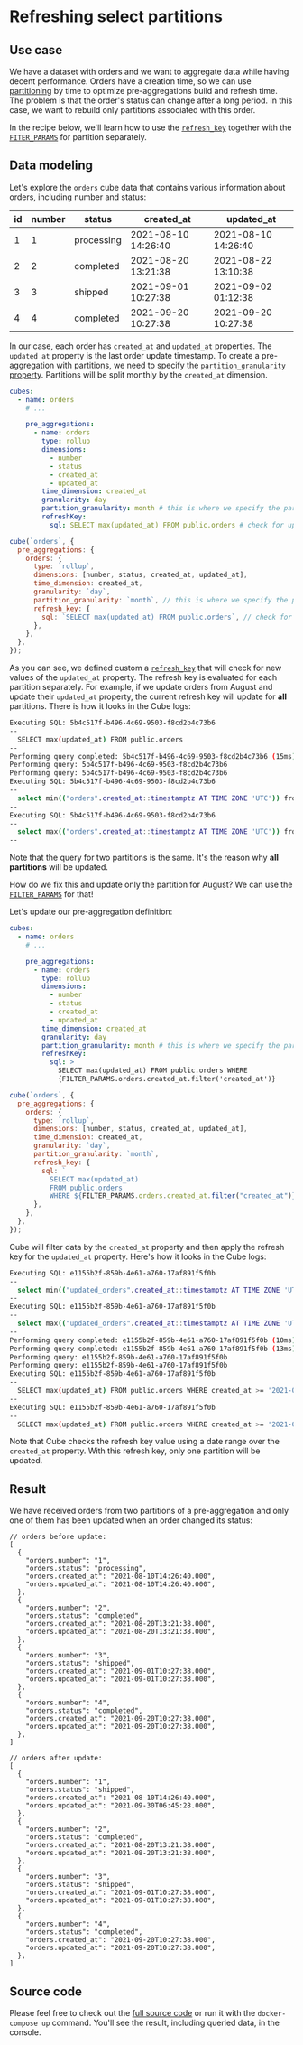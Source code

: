 # Refreshing select partitions

## Use case

We have a dataset with orders and we want to aggregate data while having decent
performance. Orders have a creation time, so we can use
[partitioning](/product/caching/using-pre-aggregations#partitioning) by time to
optimize pre-aggregations build and refresh time. The problem is that the
order's status can change after a long period. In this case, we want to rebuild
only partitions associated with this order.

In the recipe below, we'll learn how to use the
[`refresh_key`](/reference/data-model/pre-aggregations#sql) together
with the [`FITER_PARAMS`](/reference/data-model/cube#filter-params)
for partition separately.

## Data modeling

Let's explore the `orders` cube data that contains various information about
orders, including number and status:

| id  | number | status     | created_at          | updated_at          |
| --- | ------ | ---------- | ------------------- | ------------------- |
| 1   | 1      | processing | 2021-08-10 14:26:40 | 2021-08-10 14:26:40 |
| 2   | 2      | completed  | 2021-08-20 13:21:38 | 2021-08-22 13:10:38 |
| 3   | 3      | shipped    | 2021-09-01 10:27:38 | 2021-09-02 01:12:38 |
| 4   | 4      | completed  | 2021-09-20 10:27:38 | 2021-09-20 10:27:38 |

In our case, each order has `created_at` and `updated_at` properties. The
`updated_at` property is the last order update timestamp. To create a
pre-aggregation with partitions, we need to specify the
[`partition_granularity` property](/reference/data-model/pre-aggregations#partition_granularity).
Partitions will be split monthly by the `created_at` dimension.

<CodeTabs>

```yaml
cubes:
  - name: orders
    # ...

    pre_aggregations:
      - name: orders
        type: rollup
        dimensions:
          - number
          - status
          - created_at
          - updated_at
        time_dimension: created_at
        granularity: day
        partition_granularity: month # this is where we specify the partition
        refreshKey:
          sql: SELECT max(updated_at) FROM public.orders # check for updates of the updated_at property
```

```javascript
cube(`orders`, {
  pre_aggregations: {
    orders: {
      type: `rollup`,
      dimensions: [number, status, created_at, updated_at],
      time_dimension: created_at,
      granularity: `day`,
      partition_granularity: `month`, // this is where we specify the partition
      refresh_key: {
        sql: `SELECT max(updated_at) FROM public.orders`, // check for updates of the updated_at property
      },
    },
  },
});
```

</CodeTabs>

As you can see, we defined custom a
[`refresh_key`](/reference/data-model/pre-aggregations#sql) that will
check for new values of the `updated_at` property. The refresh key is evaluated
for each partition separately. For example, if we update orders from August and
update their `updated_at` property, the current refresh key will update for
**all** partitions. There is how it looks in the Cube logs:

```bash
Executing SQL: 5b4c517f-b496-4c69-9503-f8cd2b4c73b6
--
  SELECT max(updated_at) FROM public.orders
--
Performing query completed: 5b4c517f-b496-4c69-9503-f8cd2b4c73b6 (15ms)
Performing query: 5b4c517f-b496-4c69-9503-f8cd2b4c73b6
Performing query: 5b4c517f-b496-4c69-9503-f8cd2b4c73b6
Executing SQL: 5b4c517f-b496-4c69-9503-f8cd2b4c73b6
--
  select min(("orders".created_at::timestamptz AT TIME ZONE 'UTC')) from public.orders AS "orders"
--
Executing SQL: 5b4c517f-b496-4c69-9503-f8cd2b4c73b6
--
  select max(("orders".created_at::timestamptz AT TIME ZONE 'UTC')) from public.orders AS "orders"
--
```

Note that the query for two partitions is the same. It's the reason why **all
partitions** will be updated.

How do we fix this and update only the partition for August? We can use the
[`FILTER_PARAMS`](/reference/data-model/cube#filter-params) for that!

Let's update our pre-aggregation definition:

<CodeTabs>

```yaml
cubes:
  - name: orders
    # ...

    pre_aggregations:
      - name: orders
        type: rollup
        dimensions:
          - number
          - status
          - created_at
          - updated_at
        time_dimension: created_at
        granularity: day
        partition_granularity: month # this is where we specify the partition
        refreshKey:
          sql: >
            SELECT max(updated_at) FROM public.orders WHERE
            {FILTER_PARAMS.orders.created_at.filter('created_at')}
```

```javascript
cube(`orders`, {
  pre_aggregations: {
    orders: {
      type: `rollup`,
      dimensions: [number, status, created_at, updated_at],
      time_dimension: created_at,
      granularity: `day`,
      partition_granularity: `month`,
      refresh_key: {
        sql: `
          SELECT max(updated_at)
          FROM public.orders
          WHERE ${FILTER_PARAMS.orders.created_at.filter("created_at")}`,
      },
    },
  },
});
```

</CodeTabs>

Cube will filter data by the `created_at` property and then apply the refresh
key for the `updated_at` property. Here's how it looks in the Cube logs:

```bash
Executing SQL: e1155b2f-859b-4e61-a760-17af891f5f0b
--
  select min(("updated_orders".created_at::timestamptz AT TIME ZONE 'UTC')) from public.orders AS "updated_orders"
--
Executing SQL: e1155b2f-859b-4e61-a760-17af891f5f0b
--
  select max(("updated_orders".created_at::timestamptz AT TIME ZONE 'UTC')) from public.orders AS "updated_orders"
--
Performing query completed: e1155b2f-859b-4e61-a760-17af891f5f0b (10ms)
Performing query completed: e1155b2f-859b-4e61-a760-17af891f5f0b (13ms)
Performing query: e1155b2f-859b-4e61-a760-17af891f5f0b
Performing query: e1155b2f-859b-4e61-a760-17af891f5f0b
Executing SQL: e1155b2f-859b-4e61-a760-17af891f5f0b
--
  SELECT max(updated_at) FROM public.orders WHERE created_at >= '2021-08-01T00:00:00.000Z'::timestamptz AND created_at <= '2021-08-31T23:59:59.999Z'::timestamptz
--
Executing SQL: e1155b2f-859b-4e61-a760-17af891f5f0b
--
  SELECT max(updated_at) FROM public.orders WHERE created_at >= '2021-09-01T00:00:00.000Z'::timestamptz AND created_at <= '2021-09-30T23:59:59.999Z'::timestamptz
```

Note that Cube checks the refresh key value using a date range over the
`created_at` property. With this refresh key, only one partition will be
updated.

## Result

We have received orders from two partitions of a pre-aggregation and only one of
them has been updated when an order changed its status:

```json5
// orders before update:
[
  {
    "orders.number": "1",
    "orders.status": "processing",
    "orders.created_at": "2021-08-10T14:26:40.000",
    "orders.updated_at": "2021-08-10T14:26:40.000",
  },
  {
    "orders.number": "2",
    "orders.status": "completed",
    "orders.created_at": "2021-08-20T13:21:38.000",
    "orders.updated_at": "2021-08-20T13:21:38.000",
  },
  {
    "orders.number": "3",
    "orders.status": "shipped",
    "orders.created_at": "2021-09-01T10:27:38.000",
    "orders.updated_at": "2021-09-01T10:27:38.000",
  },
  {
    "orders.number": "4",
    "orders.status": "completed",
    "orders.created_at": "2021-09-20T10:27:38.000",
    "orders.updated_at": "2021-09-20T10:27:38.000",
  },
]
```

```json5
// orders after update:
[
  {
    "orders.number": "1",
    "orders.status": "shipped",
    "orders.created_at": "2021-08-10T14:26:40.000",
    "orders.updated_at": "2021-09-30T06:45:28.000",
  },
  {
    "orders.number": "2",
    "orders.status": "completed",
    "orders.created_at": "2021-08-20T13:21:38.000",
    "orders.updated_at": "2021-08-20T13:21:38.000",
  },
  {
    "orders.number": "3",
    "orders.status": "shipped",
    "orders.created_at": "2021-09-01T10:27:38.000",
    "orders.updated_at": "2021-09-01T10:27:38.000",
  },
  {
    "orders.number": "4",
    "orders.status": "completed",
    "orders.created_at": "2021-09-20T10:27:38.000",
    "orders.updated_at": "2021-09-20T10:27:38.000",
  },
]
```

## Source code

Please feel free to check out the
[full source code](https://github.com/cube-js/cube/tree/master/examples/recipes/refreshing-select-partitions)
or run it with the `docker-compose up` command. You'll see the result, including
queried data, in the console.
